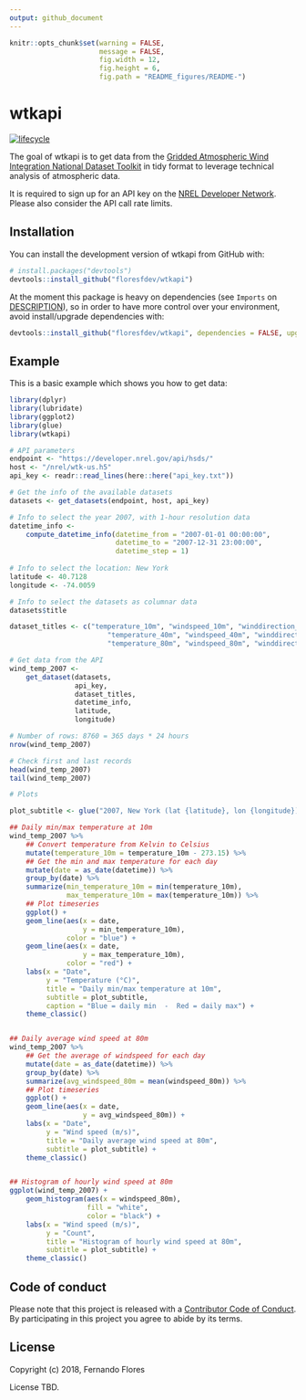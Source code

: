 ```yaml
---
output: github_document
---
```


<!-- README.md is generated from README.Rmd. Please edit that file -->

```r
knitr::opts_chunk$set(warning = FALSE,
                      message = FALSE,
                      fig.width = 12,
                      fig.height = 6,
                      fig.path = "README_figures/README-")
```


# wtkapi

[![lifecycle](https://img.shields.io/badge/lifecycle-experimental-orange.svg)](https://www.tidyverse.org/lifecycle/#experimental)


The goal of wtkapi is to get data from the [Gridded Atmospheric Wind Integration National Dataset Toolkit](https://www.nrel.gov/grid/wind-toolkit.html) in tidy format to leverage technical analysis of atmospheric data.

It is required to sign up for an API key on the [NREL Developer Network](https://developer.nrel.gov/). Please also consider the API call rate limits.


## Installation

You can install the development version of wtkapi from GitHub with:

``` r
# install.packages("devtools")
devtools::install_github("floresfdev/wtkapi")
```

At the moment this package is heavy on dependencies (see `Imports` on [DESCRIPTION](DESCRIPTION.md)), so in order to have more control over your environment, avoid install/upgrade dependencies with:

``` r
devtools::install_github("floresfdev/wtkapi", dependencies = FALSE, upgrade_dependencies = FALSE)
```


## Example

This is a basic example which shows you how to get data:

```r
library(dplyr)
library(lubridate)
library(ggplot2)
library(glue)
library(wtkapi)

# API parameters
endpoint <- "https://developer.nrel.gov/api/hsds/"
host <- "/nrel/wtk-us.h5"
api_key <- readr::read_lines(here::here("api_key.txt"))

# Get the info of the available datasets
datasets <- get_datasets(endpoint, host, api_key)

# Info to select the year 2007, with 1-hour resolution data
datetime_info <-
    compute_datetime_info(datetime_from = "2007-01-01 00:00:00",
                          datetime_to = "2007-12-31 23:00:00",
                          datetime_step = 1)
                          
# Info to select the location: New York
latitude <- 40.7128
longitude <- -74.0059

# Info to select the datasets as columnar data
datasets$title

dataset_titles <- c("temperature_10m", "windspeed_10m", "winddirection_10m",
                        "temperature_40m", "windspeed_40m", "winddirection_40m",
                        "temperature_80m", "windspeed_80m", "winddirection_80m")

# Get data from the API
wind_temp_2007 <- 
    get_dataset(datasets,
                api_key,
                dataset_titles,
                datetime_info,
                latitude,
                longitude)

# Number of rows: 8760 = 365 days * 24 hours
nrow(wind_temp_2007)

# Check first and last records
head(wind_temp_2007)
tail(wind_temp_2007)

# Plots

plot_subtitle <- glue("2007, New York (lat {latitude}, lon {longitude})")

## Daily min/max temperature at 10m
wind_temp_2007 %>%
    ## Convert temperature from Kelvin to Celsius
    mutate(temperature_10m = temperature_10m - 273.15) %>%
    ## Get the min and max temperature for each day
    mutate(date = as_date(datetime)) %>%
    group_by(date) %>%
    summarize(min_temperature_10m = min(temperature_10m),
              max_temperature_10m = max(temperature_10m)) %>%
    ## Plot timeseries
    ggplot() +
    geom_line(aes(x = date,
                  y = min_temperature_10m),
              color = "blue") +
    geom_line(aes(x = date,
                  y = max_temperature_10m),
              color = "red") +
    labs(x = "Date",
         y = "Temperature (°C)",
         title = "Daily min/max temperature at 10m",
         subtitle = plot_subtitle,
         caption = "Blue = daily min  -  Red = daily max") +
    theme_classic()


## Daily average wind speed at 80m
wind_temp_2007 %>%
    ## Get the average of windspeed for each day
    mutate(date = as_date(datetime)) %>%
    group_by(date) %>%
    summarize(avg_windspeed_80m = mean(windspeed_80m)) %>%
    ## Plot timeseries
    ggplot() +
    geom_line(aes(x = date,
                  y = avg_windspeed_80m)) +
    labs(x = "Date",
         y = "Wind speed (m/s)",
         title = "Daily average wind speed at 80m",
         subtitle = plot_subtitle) +
    theme_classic()


## Histogram of hourly wind speed at 80m
ggplot(wind_temp_2007) +
    geom_histogram(aes(x = windspeed_80m),
                   fill = "white",
                   color = "black") +
    labs(x = "Wind speed (m/s)",
         y = "Count",
         title = "Histogram of hourly wind speed at 80m",
         subtitle = plot_subtitle) +
    theme_classic()

```


## Code of conduct

Please note that this project is released with a [Contributor Code of Conduct](CODE_OF_CONDUCT.md).
By participating in this project you agree to abide by its terms.


## License

Copyright (c) 2018, Fernando Flores

License TBD.
